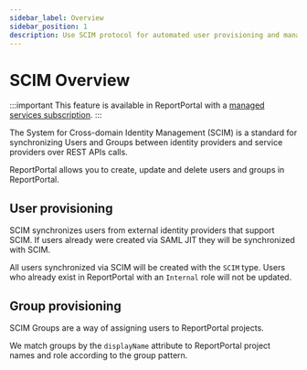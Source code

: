 ```yaml
---
sidebar_label: Overview
sidebar_position: 1
description: Use SCIM protocol for automated user provisioning and management in ReportPortal with identity providers.
---
```


# SCIM Overview

:::important
This feature is available in ReportPortal with a [managed services subscription](https://reportportal.io/pricing/on-premises).
:::

The System for Cross-domain Identity Management (SCIM) is a standard for synchronizing
Users and Groups between identity providers and service providers over REST APIs calls.

ReportPortal allows you to create, update and delete users and groups in ReportPortal.

## User provisioning

SCIM synchronizes users from external identity providers that support SCIM. 
If users already were created via SAML JIT they will be synchronized with SCIM.

All users synchronized via SCIM will be created with the `SCIM` type.
Users who already exist in ReportPortal with an `Internal` role will not be updated.

## Group provisioning

SCIM Groups are a way of assigning users to ReportPortal projects.

We match groups by the `displayName` attribute to ReportPortal project names and role
according to the group pattern.
